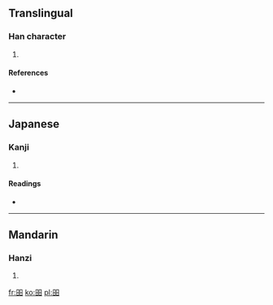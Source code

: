 ==Translingual==

===Han character===
{{Han char|rn=72|rad=日|as=04|sn=8|four=6600<sub>0</sub>|canj=日日 (AA), X日日 (XAA)}}

# {{defn|Han|sort=日04}}

====References====
* {{Han ref|kx=0491.110|dkj=13804|dj=0852.170|hdz=21490.020|uh=660D|ud=26125|bh=CCCC|bd=52428}}

----

==Japanese==

===Kanji===
{{ja-kanji|grade=|rs=日04}}

# {{defn|lang=ja|sort=日04}}

====Readings====
* {{ja-readings|on=[[けん]] (ken), [[かん]] (kan)|kun=[[あきらか]] (akiraka)}}

----

==Mandarin==

===Hanzi===
{{cmn-hanzi|pin=[[xuān]] ([[xuan1]])|wg=hsüan<sup>1</sup>}}

# {{defn|lang=cmn|sort=日04}}

[[fr:昍]]
[[ko:昍]]
[[pl:昍]]